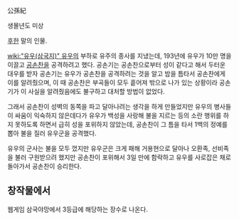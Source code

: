公孫紀

생몰년도 미상

[[후한]] 말의 인물.

[[wiki:"유우(삼국지)" 유우]]의 부하로 유주의 종사를 지냈는데, 193년에 유우가 10만 명을 이끌고 [[공손찬]]을 공격하려고 했다. 공손기는 공손찬으로부터 성이 같다고 해서 두터운 대우를 받자 공손기는 유우가 공손찬을 공격하려는 것을 알고 밤을 틈타서 공손찬에게 이를 알려줬으며, 이 때 공손찬은 부곡들이 모두 흩어져 밖으로 나가 있는 상황이라 공손기가 이 사실을 알려줬음에도 불구하고 대처할 방법이 없었다.

그래서 공손찬이 성벽의 동쪽을 파고 달아나려는 생각을 하게 만들었지만 유우의 병사들이 싸움이 익숙하지 않은데다가 유우가 백성을 사랑해 불을 지르는 등의 소란 행위를 하지 못하도록 하면서 급히 성을 포위하지 않았는데, 공손찬이 그 틈을 타서 1백의 정예를 뽑아 불을 질러 유우군을 공격했다. 

유우의 군사는 불을 모두 껐지만 유우군은 크게 패해 거용현으로 달아나 오환족, 선비족을 불러 구원받으려 했지만 공손찬이 포위해서 3일 만에 함락하고 유우를 사로잡은 채로 돌아가서 공손찬이 승리한다.

== 창작물에서 ==
웹게임 삼국야망에서 3등급에 해당하는 장수로 나온다.
